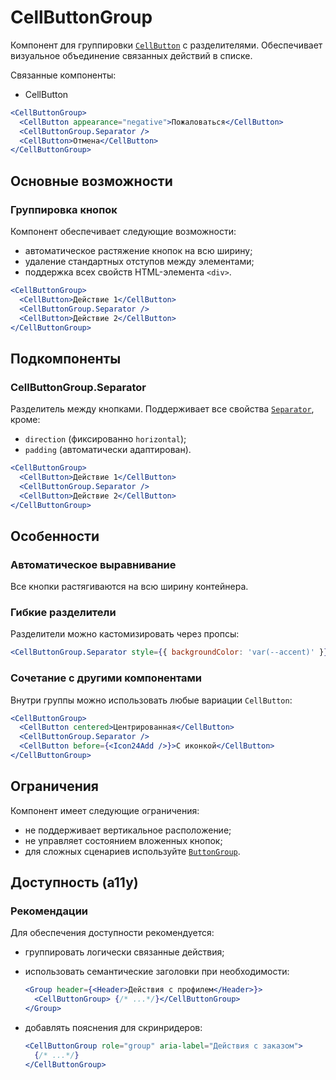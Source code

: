 <Overview>

# CellButtonGroup

Компонент для группировки [`CellButton`](#/CellButton) с разделителями. Обеспечивает визуальное объединение связанных действий в списке.

Связанные компоненты:

- CellButton

</Overview>

```jsx
<CellButtonGroup>
  <CellButton appearance="negative">Пожаловаться</CellButton>
  <CellButtonGroup.Separator />
  <CellButton>Отмена</CellButton>
</CellButtonGroup>
```

## Основные возможности

### Группировка кнопок

Компонент обеспечивает следующие возможности:

- автоматическое растяжение кнопок на всю ширину;
- удаление стандартных отступов между элементами;
- поддержка всех свойств HTML-элемента `<div>`.

```jsx
<CellButtonGroup>
  <CellButton>Действие 1</CellButton>
  <CellButtonGroup.Separator />
  <CellButton>Действие 2</CellButton>
</CellButtonGroup>
```

## Подкомпоненты

### CellButtonGroup.Separator

Разделитель между кнопками. Поддерживает все свойства [`Separator`](#/Separator), кроме:

- `direction` (фиксированно `horizontal`);
- `padding` (автоматически адаптирован).

```jsx
<CellButtonGroup>
  <CellButton>Действие 1</CellButton>
  <CellButtonGroup.Separator />
  <CellButton>Действие 2</CellButton>
</CellButtonGroup>
```

## Особенности

### Автоматическое выравнивание

Все кнопки растягиваются на всю ширину контейнера.

### Гибкие разделители

Разделители можно кастомизировать через пропсы:

```jsx
<CellButtonGroup.Separator style={{ backgroundColor: 'var(--accent)' }} />
```

### Сочетание с другими компонентами

Внутри группы можно использовать любые вариации `CellButton`:

```jsx
<CellButtonGroup>
  <CellButton centered>Центрированная</CellButton>
  <CellButtonGroup.Separator />
  <CellButton before={<Icon24Add />}>С иконкой</CellButton>
</CellButtonGroup>
```

## Ограничения

Компонент имеет следующие ограничения:

- не поддерживает вертикальное расположение;
- не управляет состоянием вложенных кнопок;
- для сложных сценариев используйте [`ButtonGroup`](#/ButtonGroup).

## Доступность (a11y)

### Рекомендации

Для обеспечения доступности рекомендуется:

- группировать логически связанные действия;
- использовать семантические заголовки при необходимости:

  ```jsx
  <Group header={<Header>Действия с профилем</Header>}>
    <CellButtonGroup> {/* ...*/}</CellButtonGroup>
  </Group>
  ```

- добавлять пояснения для скринридеров:

  ```jsx
  <CellButtonGroup role="group" aria-label="Действия с заказом">
    {/* ...*/}
  </CellButtonGroup>
  ```
